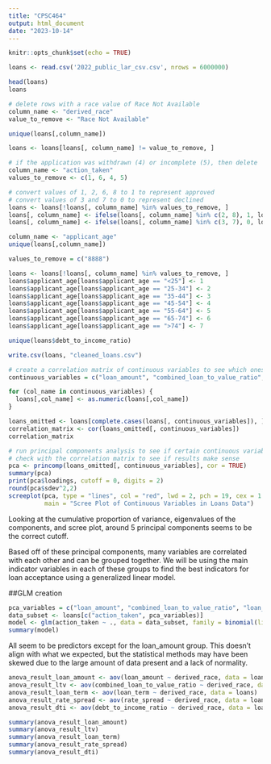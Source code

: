 ```yaml
---
title: "CPSC464"
output: html_document
date: "2023-10-14"
---
```


```r
knitr::opts_chunk$set(echo = TRUE)
```

```r
loans <- read.csv('2022_public_lar_csv.csv', nrows = 6000000)
```

```r
head(loans)
loans
```
```r
# delete rows with a race value of Race Not Available
column_name <- "derived_race"
value_to_remove <- "Race Not Available"

unique(loans[,column_name])

loans <- loans[loans[, column_name] != value_to_remove, ]
```

```r
# if the application was withdrawn (4) or incomplete (5), then delete
column_name <- "action_taken"
values_to_remove <- c(1, 6, 4, 5)

# convert values of 1, 2, 6, 8 to 1 to represent approved
# convert values of 3 and 7 to 0 to represent declined
loans <- loans[!loans[, column_name] %in% values_to_remove, ]
loans[, column_name] <- ifelse(loans[, column_name] %in% c(2, 8), 1, loans[, column_name])
loans[, column_name] <- ifelse(loans[, column_name] %in% c(3, 7), 0, loans[, column_name])
```

```r
column_name <- "applicant_age"
unique(loans[,column_name])

values_to_remove = c("8888")

loans <- loans[!loans[, column_name] %in% values_to_remove, ]
loans$applicant_age[loans$applicant_age == "<25"] <- 1
loans$applicant_age[loans$applicant_age == "25-34"] <- 2
loans$applicant_age[loans$applicant_age == "35-44"] <- 3
loans$applicant_age[loans$applicant_age == "45-54"] <- 4
loans$applicant_age[loans$applicant_age == "55-64"] <- 5
loans$applicant_age[loans$applicant_age == "65-74"] <- 6
loans$applicant_age[loans$applicant_age == ">74"] <- 7

unique(loans$debt_to_income_ratio)
```

```r
write.csv(loans, "cleaned_loans.csv")
```

```r
# create a correlation matrix of continuous variables to see which ones correlate with each other 
continuous_variables = c("loan_amount", "combined_loan_to_value_ratio", "interest_rate", "rate_spread", "total_loan_costs", "origination_charges", "loan_term", "discount_points", "lender_credits", "property_value", "income", "debt_to_income_ratio")

for (col_name in continuous_variables) {
  loans[,col_name] <- as.numeric(loans[,col_name])
}

loans_omitted <- loans[complete.cases(loans[, continuous_variables]), ]
correlation_matrix <- cor(loans_omitted[, continuous_variables])
correlation_matrix
```

```r
# run principal components analysis to see if certain continuous variables can be grouped together
# check with the correlation matrix to see if results make sense
pca <- princomp(loans_omitted[, continuous_variables], cor = TRUE)
summary(pca)
print(pca$loadings, cutoff = 0, digits = 2)
round(pca$sdev^2,2)
screeplot(pca, type = "lines", col = "red", lwd = 2, pch = 19, cex = 1.2, 
          main = "Scree Plot of Continuous Variables in Loans Data")
```

Looking at the cumulative proportion of variance, eigenvalues of the components, and scree plot, around 5 principal components seems to be the correct cutoff. 

Based off of these principal components, many variables are correlated with each other and can be grouped together. We will be using the main indicator variables in each of these groups to find the best indicators for loan acceptance using a generalized linear model.  

##GLM creation
```r
pca_variables = c("loan_amount", "combined_loan_to_value_ratio", "loan_term", "rate_spread", "debt_to_income_ratio")
data_subset <- loans[c("action_taken", pca_variables)]
model <- glm(action_taken ~ ., data = data_subset, family = binomial(link = "logit"))
summary(model)
```
All seem to be predictors except for the loan_amount group. This doesn't align with what we expected, but the statistical methods may have been skewed due to the large amount of data present and a lack of normality. 

```r
anova_result_loan_amount <- aov(loan_amount ~ derived_race, data = loans)
anova_result_ltv <- aov(combined_loan_to_value_ratio ~ derived_race, data = loans)
anova_result_loan_term <- aov(loan_term ~ derived_race, data = loans)
anova_result_rate_spread <- aov(rate_spread ~ derived_race, data = loans)
anova_result_dti <- aov(debt_to_income_ratio ~ derived_race, data = loans)

summary(anova_result_loan_amount)
summary(anova_result_ltv)
summary(anova_result_loan_term)
summary(anova_result_rate_spread)
summary(anova_result_dti)
```